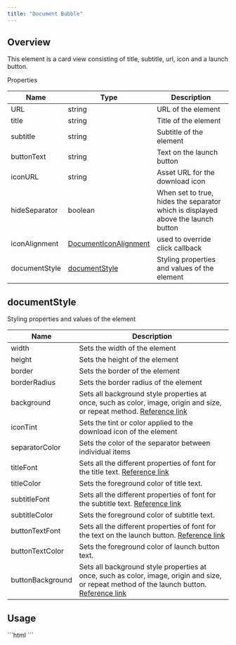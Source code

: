 ```yaml
---
title: "Document Bubble"
---
```


## Overview

This element is a card view consisting of title, subtitle, url, icon and a launch button.

Properties

| Name          | Type                                                                | Description                                                                      |
| ------------- | ------------------------------------------------------------------- | -------------------------------------------------------------------------------- |
| URL           | string                                                              | URL of the element                                                               |
| title         | string                                                              | Title of the element                                                             |
| subtitle      | string                                                              | Subtitle of the element                                                          |
| buttonText    | string                                                              | Text on the launch button                                                        |
| iconURL       | string                                                              | Asset URL for the download icon                                                  |
| hideSeparator | boolean                                                             | When set to true, hides the separator which is displayed above the launch button |
| iconAlignment | [DocumentIconAlignment](/docs/web-shared/documenticonalignment)     | used to override click callback                                                  |
| documentStyle | [documentStyle](/docs/ui-kit/angular/document-bubble#documentstyle) | Styling properties and values of the element                                     |

## documentStyle

Styling properties and values of the element

| Name             | Description                                                                                                                                                                                               |
| ---------------- | --------------------------------------------------------------------------------------------------------------------------------------------------------------------------------------------------------- |
| width            | Sets the width of the element                                                                                                                                                                             |
| height           | Sets the height of the element                                                                                                                                                                            |
| border           | Sets the border of the element                                                                                                                                                                            |
| borderRadius     | Sets the border radius of the element                                                                                                                                                                     |
| background       | Sets all background style properties at once, such as color, image, origin and size, or repeat method. [Reference link](https://developer.mozilla.org/en-US/docs/Web/CSS/background)                      |
| iconTint         | Sets the tint or color applied to the download icon of the element                                                                                                                                        |
| separatorColor   | Sets the color of the separator between individual items                                                                                                                                                  |
| titleFont        | Sets all the different properties of font for the title text. [Reference link](https://developer.mozilla.org/en-US/docs/Web/CSS/font)                                                                     |
| titleColor       | Sets the foreground color of title text.                                                                                                                                                                  |
| subtitleFont     | Sets all the different properties of font for the subtitle text. [Reference link](https://developer.mozilla.org/en-US/docs/Web/CSS/font)                                                                  |
| subtitleColor    | Sets the foreground color of subtitle text.                                                                                                                                                               |
| buttonTextFont   | Sets all the different properties of font for the text on the launch button. [Reference link](https://developer.mozilla.org/en-US/docs/Web/CSS/font)                                                      |
| buttonTextColor  | Sets the foreground color of launch button text.                                                                                                                                                          |
| buttonBackground | Sets all background style properties at once, such as color, image, origin and size, or repeat method of the launch button. [Reference link](https://developer.mozilla.org/en-US/docs/Web/CSS/background) |

## Usage

<Tabs>
<Tab title="HTML">
```html
<cometchat-document-bubble
   [title]="'Your Title'"
   [URL]="URL"
></cometchat-document-bubble>
```

</Tab>

</Tabs>

